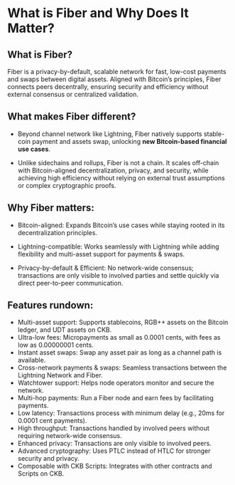 # What is Fiber and Why Does It Matter?

## What is Fiber?

Fiber is a privacy-by-default, scalable network for fast, low-cost payments and swaps between digital assets. Aligned with Bitcoin’s principles, Fiber connects peers decentrally, ensuring security and efficiency without external consensus or centralized validation.

## What makes Fiber different?

- Beyond channel network like Lightning, Fiber natively supports stable-coin payment and assets swap, unlocking **new Bitcoin-based financial use cases**.

- Unlike sidechains and rollups, Fiber is not a chain. It scales off-chain with Bitcoin-aligned decentralization, privacy, and security, while achieving high efficiency without relying on external trust assumptions or complex cryptographic proofs.

## Why Fiber matters:

- Bitcoin-aligned: Expands Bitcoin’s use cases while staying rooted in its decentralization principles.

- Lightning-compatible: Works seamlessly with Lightning while adding flexibility and multi-asset support for payments & swaps.

- Privacy-by-default & Efficient: No network-wide consensus; transactions are only visible to involved parties and settle quickly via direct peer-to-peer communication.

## Features rundown:

- Multi-asset support: Supports stablecoins, RGB++ assets on the Bitcoin ledger, and UDT assets on CKB.
- Ultra-low fees: Micropayments as small as 0.0001 cents, with fees as low as 0.00000001 cents.
- Instant asset swaps: Swap any asset pair as long as a channel path is available.
- Cross-network payments & swaps: Seamless transactions between the Lightning Network and Fiber.
- Watchtower support: Helps node operators monitor and secure the network.
- Multi-hop payments: Run a Fiber node and earn fees by facilitating payments.
- Low latency: Transactions process with minimum delay (e.g., 20ms for 0.0001 cent payments).
- High throughput: Transactions handled by involved peers without requiring network-wide consensus.
- Enhanced privacy: Transactions are only visible to involved peers.
- Advanced cryptography: Uses PTLC instead of HTLC for stronger security and privacy.
- Composable with CKB Scripts: Integrates with other contracts and Scripts on CKB.

